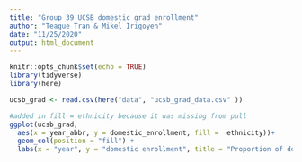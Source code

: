 ```yaml
---
title: "Group 39 UCSB domestic grad enrollment"
author: "Teague Tran & Mikel Irigoyen"
date: "11/25/2020"
output: html_document
---
```


```r
knitr::opts_chunk$set(echo = TRUE)
library(tidyverse)
library(here)
```
```r
ucsb_grad <- read.csv(here("data", "ucsb_grad_data.csv" ))
```
```r
#added in fill = ethnicity because it was missing from pull
ggplot(ucsb_grad,
  aes(x = year_abbr, y = domestic_enrollment, fill =  ethnicity))+
  geom_col(position = "fill") +
  labs(x = "year", y = "domestic enrollment", title = "Proportion of domestic graduate enrollment (2008-2019)")
```

